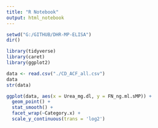 ```yaml
---
title: "R Notebook"
output: html_notebook
---
```


```r
setwd("G:/GITHUB/DHR-MP-ELISA")
dir()

```

```r
library(tidyverse)
library(caret)
library(ggplot2)
```


```r
data <- read.csv("./CD_ACF_all.csv")
data
str(data)
```

```r
ggplot(data, aes(x = Urea_mg.dl, y = FN_ng.ml.sMP)) +
  geom_point() + 
  stat_smooth() +
  facet_wrap(~Category.x) +
  scale_y_continuous(trans = 'log2')



```


